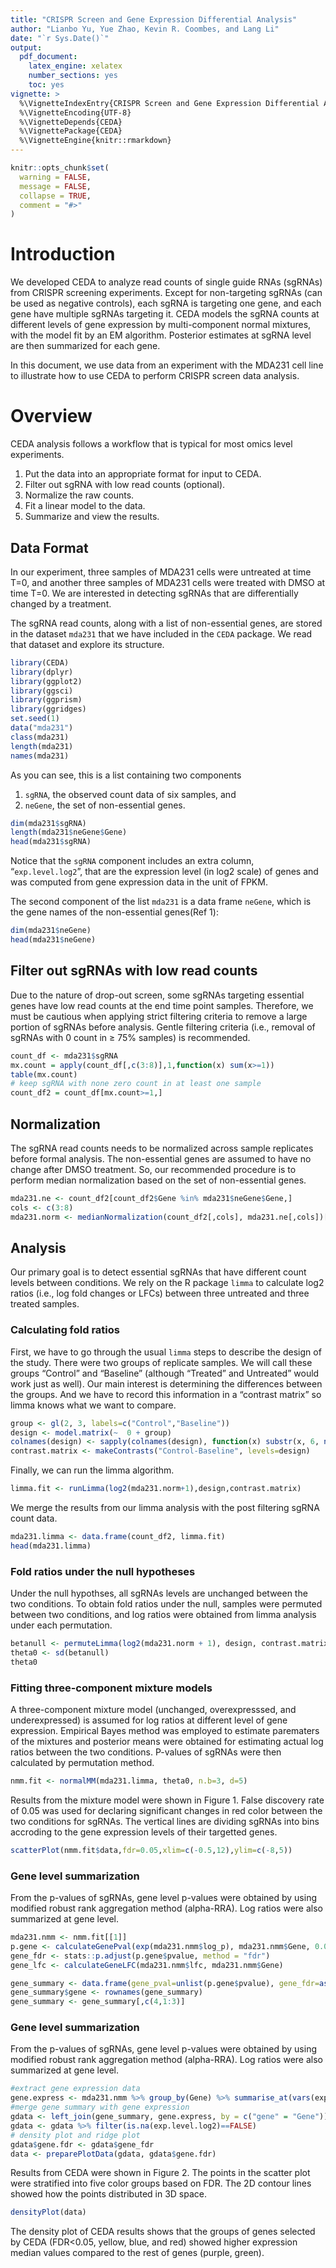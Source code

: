 ---
title: "CRISPR Screen and Gene Expression Differential Analysis"
author: "Lianbo Yu, Yue Zhao, Kevin R. Coombes, and Lang Li"
date: "`r Sys.Date()`"
output:
  pdf_document:
    latex_engine: xelatex
    number_sections: yes
    toc: yes
vignette: >
  %\VignetteIndexEntry{CRISPR Screen and Gene Expression Differential Analysis}
  %\VignetteEncoding{UTF-8}
  %\VignetteDepends{CEDA} 
  %\VignettePackage{CEDA} 
  %\VignetteEngine{knitr::rmarkdown}
---

```{r setup, include = FALSE}
knitr::opts_chunk$set(
  warning = FALSE,
  message = FALSE,
  collapse = TRUE,
  comment = "#>"
)
```


# Introduction
We developed CEDA to analyze read counts of single guide RNAs (sgRNAs) from CRISPR screening experiments. Except for non-targeting sgRNAs (can be used as negative controls), each sgRNA is targeting one gene, and each gene have multiple sgRNAs targeting it. CEDA models the sgRNA counts at different levels of gene expression by multi-component normal mixtures, with the model fit by an EM algorithm. Posterior estimates at sgRNA level are then summarized for each gene.

In this document, we use data from an experiment with the MDA231 cell line to illustrate how to use CEDA to perform CRISPR screen data analysis.

# Overview
CEDA analysis follows a workflow that is typical for most omics level experiments.

1. Put the data into an appropriate format for input to CEDA.
2. Filter out sgRNA with low read counts (optional).
3. Normalize the raw counts.
4. Fit a linear model to the data.
5. Summarize and view the results. 

## Data Format
In our experiment, three samples of MDA231 cells were untreated at time T=0,
and another three samples of MDA231 cells were treated with DMSO at time T=0.
We are interested in detecting sgRNAs that are differentially changed by a treatment. 

The sgRNA read counts, along with a list of non-essential genes, are stored 
in the dataset `mda231` that we have included in the `CEDA` package. We read that
dataset and explore its structure.
```{r data}
library(CEDA)
library(dplyr)
library(ggplot2)
library(ggsci)
library(ggprism)
library(ggridges)
set.seed(1)
data("mda231")
class(mda231)
length(mda231)
names(mda231)
```
As you can see, this is a list containing two components

1. `sgRNA`, the observed count data of six samples, and
2. `neGene`, the set of non-essential genes.

```{r sgRNA}
dim(mda231$sgRNA)
length(mda231$neGene$Gene)
head(mda231$sgRNA)
```
Notice that the `sgRNA` component includes an extra column, "`exp.level.log2`", that
are the expression level (in log2 scale) of genes and was computed from gene 
expression data in the unit of FPKM.

The second component of the list `mda231` is a data frame `neGene`, which is the gene names of the non-essential genes(Ref 1):
```{r neGene}
dim(mda231$neGene)
head(mda231$neGene)
```

## Filter out sgRNAs with low read counts
Due to the nature of drop-out screen, some sgRNAs targeting essential genes have low read counts at the end time point samples. Therefore, we must be cautious when applying strict filtering criteria to remove a large portion of sgRNAs before analysis. Gentle filtering criteria (i.e., removal of sgRNAs with 0 count in ≥ 75% samples) is recommended.
```{r filter}
count_df <- mda231$sgRNA
mx.count = apply(count_df[,c(3:8)],1,function(x) sum(x>=1))
table(mx.count)
# keep sgRNA with none zero count in at least one sample
count_df2 = count_df[mx.count>=1,]
```

## Normalization
The sgRNA read counts needs to be normalized across sample replicates before 
formal analysis. The non-essential genes are assumed to have no change after 
DMSO treatment. So, our recommended procedure is to perform median normalization
based on the set of non-essential genes.
```{r normalization}
mda231.ne <- count_df2[count_df2$Gene %in% mda231$neGene$Gene,]
cols <- c(3:8)
mda231.norm <- medianNormalization(count_df2[,cols], mda231.ne[,cols])[[2]]
```

## Analysis
Our primary goal is to detect essential sgRNAs that have different count levels 
between conditions. We rely on the R package `limma` to calculate log2 ratios (i.e., log fold changes or LFCs) between three untreated and three treated samples. 

### Calculating fold ratios
First, we have to go through the usual `limma` steps to describe the design of
the study. There were two groups of replicate samples. We will call these groups
"Control" and "Baseline" (although "Treated" and Untreated" would work just as well).
Our main interest is determining the differences between the groups. And we have to
record this information in a "contrast matrix" so limma knows what we want to compare.
```{r design}
group <- gl(2, 3, labels=c("Control","Baseline"))
design <- model.matrix(~  0 + group)
colnames(design) <- sapply(colnames(design), function(x) substr(x, 6, nchar(x)))
contrast.matrix <- makeContrasts("Control-Baseline", levels=design)
```
Finally, we can run the limma algorithm.
```{r limfit}
limma.fit <- runLimma(log2(mda231.norm+1),design,contrast.matrix)
```

We merge the results from our limma analysis with the post filtering sgRNA count data.
```{r merge}
mda231.limma <- data.frame(count_df2, limma.fit)
head(mda231.limma)
```

### Fold ratios under the null hypotheses
Under the null hypothses, all sgRNAs levels are unchanged between the
two conditions. To obtain fold ratios under the null, samples were 
permuted between two conditions, and log ratios were obtained from
limma analysis under each permutation.
```{r betanull}
betanull <- permuteLimma(log2(mda231.norm + 1), design, contrast.matrix, 10)
theta0 <- sd(betanull)
theta0
```

### Fitting three-component mixture models
A three-component mixture model (unchanged, overexpresssed, and underexpressed)
is assumed for log ratios at different level of gene expression. Empirical Bayes method was employed to estimate parematers of the mixtures and posterior means were obtained for estimating actual log ratios between the two conditions. P-values of sgRNAs were then calculated by permutation method.

```{r mm, results='hide'}
nmm.fit <- normalMM(mda231.limma, theta0, n.b=3, d=5)
```

Results from the mixture model were shown in Figure $1$. False 
discovery rate of $0.05$ was used for declaring significant changes in red
color between the two conditions for sgRNAs. The vertical lines are dividing sgRNAs into bins accroding to the gene expression levels of their targetted genes.

```{r fig1, fig.cap = "Log fold ratios of sgRNAs vs. gene expression level"}
scatterPlot(nmm.fit$data,fdr=0.05,xlim=c(-0.5,12),ylim=c(-8,5))
```

### Gene level summarization
From the p-values of sgRNAs, gene level p-values were obtained by using modified robust rank aggregation method (alpha-RRA). Log ratios were also summarized at gene level.
```{r pval}
mda231.nmm <- nmm.fit[[1]]
p.gene <- calculateGenePval(exp(mda231.nmm$log_p), mda231.nmm$Gene, 0.05, nperm=10)
gene_fdr <- stats::p.adjust(p.gene$pvalue, method = "fdr")
gene_lfc <- calculateGeneLFC(mda231.nmm$lfc, mda231.nmm$Gene)

gene_summary <- data.frame(gene_pval=unlist(p.gene$pvalue), gene_fdr=as.matrix(gene_fdr), gene_lfc = as.matrix(gene_lfc))
gene_summary$gene <- rownames(gene_summary)
gene_summary <- gene_summary[,c(4,1:3)]
```

### Gene level summarization
From the p-values of sgRNAs, gene level p-values were obtained by using modified robust rank aggregation method (alpha-RRA). Log ratios were also summarized at gene level.
```{r summary}
#extract gene expression data
gene.express <- mda231.nmm %>% group_by(Gene) %>% summarise_at(vars(exp.level.log2), max)
#merge gene summary with gene expression
gdata <- left_join(gene_summary, gene.express, by = c("gene" = "Gene"))
gdata <- gdata %>% filter(is.na(exp.level.log2)==FALSE)
# density plot and ridge plot
gdata$gene.fdr <- gdata$gene_fdr
data <- preparePlotData(gdata, gdata$gene.fdr)
```

Results from CEDA were shown in Figure $2$. The points in the scatter plot were stratified into five color groups based on FDR. The 2D contour lines showed how the points distributed in 3D space. 
```{r fig2, fig.cap = "2D density plot of gene log fold ratios vs. gene expression level for different FDR groups"}
densityPlot(data)
```

The density plot of CEDA results shows that the groups of genes selected by CEDA (FDR<0.05, yellow, blue, and red) showed higher expression median values compared to the rest of genes (purple, green).
